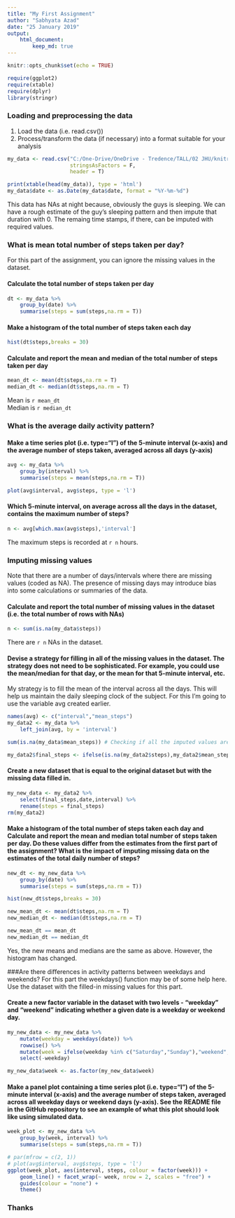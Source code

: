 ---
title: "My First Assignment"
author: "Sabhyata Azad"
date: "25 January 2019"
output:
    html_document:
        keep_md: true
---

```{r setup, include=FALSE}
knitr::opts_chunk$set(echo = TRUE)
```
```{r}
require(ggplot2)
require(xtable)
require(dplyr)
library(stringr)
```

### Loading and preprocessing the data

1. Load the data (i.e. read.csv())
2. Process/transform the data (if necessary) into a format suitable for your analysis

```{r}
my_data <- read.csv("C:/One-Drive/OneDrive - Tredence/TALL/02 JHU/knitr/activity.csv",
                    stringsAsFactors = F,
                    header = T)
```
```{r, results='asis'}
print(xtable(head(my_data)), type = 'html')
my_data$date <- as.Date(my_data$date, format = "%Y-%m-%d")
```


This data has NAs at night because, obviously the guys is sleeping. We can have a rough estimate of the guy's sleeping pattern and then impute that duration with 0. The remaing time stamps, if there, can be imputed with required values.

### What is mean total number of steps taken per day?
For this part of the assignment, you can ignore the missing values in the dataset.


#### Calculate the total number of steps taken per day


```{r}
dt <- my_data %>% 
    group_by(date) %>% 
    summarise(steps = sum(steps,na.rm = T))
```

#### Make a histogram of the total number of steps taken each day

```{r}
hist(dt$steps,breaks = 30)
```

  
#### Calculate and report the mean and median of the total number of steps taken per day

```{r}
mean_dt <- mean(dt$steps,na.rm = T)
median_dt <- median(dt$steps,na.rm = T)
```

Mean is `r mean_dt`  
Median is `r median_dt`  

### What is the average daily activity pattern?

#### Make a time series plot (i.e. type="l") of the 5-minute interval (x-axis) and the average number of steps taken, averaged across all days (y-axis)

```{r}
avg <- my_data %>% 
    group_by(interval) %>% 
    summarise(steps = mean(steps,na.rm = T))

plot(avg$interval, avg$steps, type = 'l')
```

#### Which 5-minute interval, on average across all the days in the dataset, contains the maximum number of steps?
```{r}
n <- avg[which.max(avg$steps),'interval']
```
  
  The maximum steps is recorded at `r n` hours.


### Imputing missing values
Note that there are a number of days/intervals where there are missing values (coded as NA). The presence of missing days may introduce bias into some calculations or summaries of the data.

#### Calculate and report the total number of missing values in the dataset (i.e. the total number of rows with NAs)

```{r}
n <- sum(is.na(my_data$steps))
```

There are `r n` NAs in the dataset.

#### Devise a strategy for filling in all of the missing values in the dataset. The strategy does not need to be sophisticated. For example, you could use the mean/median for that day, or the mean for that 5-minute interval, etc.

My strategy is to fill the mean of the interval across all the days. This will help us maintain the daily sleeping clock of the subject.
For this I'm going to use the variable avg created earlier.

```{r}
names(avg) <- c("interval","mean_steps")
my_data2 <- my_data %>% 
    left_join(avg, by = 'interval')

sum(is.na(my_data$mean_steps)) # Checking if all the imputed values are present or not

my_data2$final_steps <- ifelse(is.na(my_data2$steps),my_data2$mean_steps,my_data2$steps)
```

#### Create a new dataset that is equal to the original dataset but with the missing data filled in.

```{r}
my_new_data <- my_data2 %>% 
    select(final_steps,date,interval) %>% 
    rename(steps = final_steps)
rm(my_data2)
```

#### Make a histogram of the total number of steps taken each day and Calculate and report the mean and median total number of steps taken per day. Do these values differ from the estimates from the first part of the assignment? What is the impact of imputing missing data on the estimates of the total daily number of steps?

```{r}
new_dt <- my_new_data %>% 
    group_by(date) %>% 
    summarise(steps = sum(steps,na.rm = T))

hist(new_dt$steps,breaks = 30)

new_mean_dt <- mean(dt$steps,na.rm = T)
new_median_dt <- median(dt$steps,na.rm = T)

new_mean_dt == mean_dt
new_median_dt == median_dt
```

Yes, the new means and medians are the same as above. However, the histogram has changed.

###Are there differences in activity patterns between weekdays and weekends?
For this part the weekdays() function may be of some help here. Use the dataset with the filled-in missing values for this part.

#### Create a new factor variable in the dataset with two levels - "weekday" and "weekend" indicating whether a given date is a weekday or weekend day.

```{r}
my_new_data <- my_new_data %>% 
    mutate(weekday = weekdays(date)) %>%
    rowwise() %>% 
    mutate(week = ifelse(weekday %in% c("Saturday","Sunday"),"weekend","weekday")) %>% 
    select(-weekday)

my_new_data$week <- as.factor(my_new_data$week)
```

#### Make a panel plot containing a time series plot (i.e. type="l") of the 5-minute interval (x-axis) and the average number of steps taken, averaged across all weekday days or weekend days (y-axis). See the README file in the GitHub repository to see an example of what this plot should look like using simulated data.

```{r}
week_plot <- my_new_data %>% 
    group_by(week, interval) %>% 
    summarise(steps = sum(steps,na.rm = T))

# par(mfrow = c(2, 1))
# plot(avg$interval, avg$steps, type = 'l')
ggplot(week_plot, aes(interval, steps, colour = factor(week))) +
    geom_line() + facet_wrap(~ week, nrow = 2, scales = "free") +
    guides(colour = "none") +
    theme()
```


### Thanks
